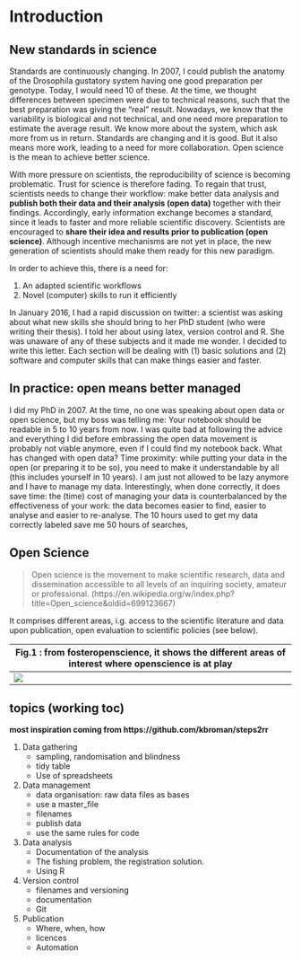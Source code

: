 # Introduction

## New standards in science

Standards are continuously changing. In 2007, I could publish the anatomy of the Drosophila gustatory system having one good preparation per genotype. Today, I would need 10 of these. At the time, we thought differences between specimen were due to technical reasons, such that the best preparation was giving the "real" result. Nowadays, we know that the variability is biological and not technical, and one need more preparation to estimate the average result. We know more about the system, which ask more from us in return. Standards are changing and it is good. But it also means more work, leading to a need for more collaboration. Open science is the mean to achieve better science. 

With more pressure on scientists, the reproducibility of science is becoming problematic. Trust for science is therefore fading. To regain that trust, scientists needs to change their workflow: make better data analysis and **publish both their data and their analysis (open data)** together with their findings. Accordingly, early information exchange becomes a standard, since it leads to faster and more reliable scientific discovery. Scientists are encouraged to **share their idea and results prior to publication (open science)**. Although incentive mechanisms are not yet in place, the new generation of scientists should make them ready for this new paradigm.

In order to achieve this, there is a need for:

 1. An adapted scientific workflows
 2. Novel (computer) skills to run it efficiently

In January 2016, I had a rapid discussion on twitter: a scientist was asking about what new skills she should bring to her PhD student (who were writing their thesis). I told her about using latex, version control and R. She was unaware of any of these subjects and it made me wonder. I decided to write this letter. Each section will be dealing with (1) basic solutions and (2) software and computer skills that can make things easier and faster.

## In practice: open means better managed

I did my PhD in 2007. At the time, no one was speaking about open data or open science, but my boss was telling me: Your notebook should be readable in 5 to 10 years from now. I was quite bad at following the advice and everything I did before embrassing the open data movement is probably not viable anymore, even if I could find my notebook back. What has changed with open data? Time proximity: while putting your data in the open (or preparing it to be so), you need to make it understandable by all (this includes yourself in 10 years). I am just not allowed to be lazy anymore and I have to manage my data. Interestingly, when done correctly, it does save time: the (time) cost of managing your data is counterbalanced by the effectiveness of your work: the data becomes easier to find, easier to analyse and easier to re-analyse. The 10 hours used to get my data correctly labeled save me 50 hours of searches, 

## Open Science


> Open science is the movement to make scientific research, data and dissemination accessible to all levels of an inquiring society, amateur or professional. (https://en.wikipedia.org/w/index.php?title=Open_science&oldid=699123667)

It comprises different areas, i.g. access to the scientific literature and data upon publication, open evaluation to scientific policies (see below).

| Fig.1 : from fosteropenscience, it shows the different areas of interest where openscience is at play	|
|---	|
|  ![](./Figures/openscience_scheme.png)	|



## topics (working toc)

**most inspiration coming from https://github.com/kbroman/steps2rr**

1. Data gathering
    - sampling, randomisation and blindness
    - tidy table
    - Use of spreadsheets
1. Data management
    - data organisation: raw data files as bases
    - use a master_file
    - filenames
    - publish data
    - use the same rules for code
2. Data analysis
    -  Documentation of the analysis
    -  The fishing problem, the registration solution.
    -  Using R
3. Version control  
    - filenames and versioning
    - documentation
    - Git
4. Publication
    - Where, when, how
    - licences
    - Automation
    
